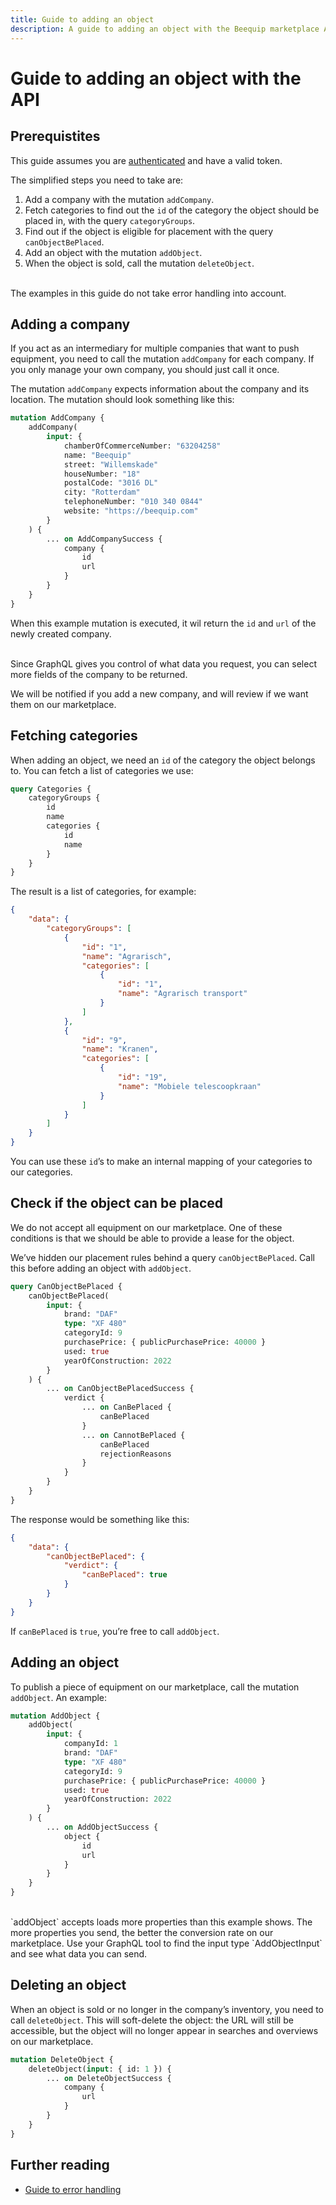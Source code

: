 ```yaml
---
title: Guide to adding an object
description: A guide to adding an object with the Beequip marketplace API
---
```



# Guide to adding an object with the API

## Prerequistites

This guide assumes you are [authenticated](./authenticating) and have a valid token.

The simplified steps you need to take are:

1. Add a company with the mutation `addCompany`.
2. Fetch categories to find out the `id` of the category the object should be placed in, with the query `categoryGroups`.
3. Find out if the object is eligible for placement with the query `canObjectBePlaced`.
4. Add an object with the mutation `addObject`.
5. When the object is sold, call the mutation `deleteObject`.

<br />
<Notification type="warning">
    The examples in this guide do not take error handling into account.
</Notification>

## Adding a company

If you act as an intermediary for multiple companies that want to push equipment, you need to call the mutation `addCompany` for each company. If you only manage your own company, you should just call it once.

The mutation `addCompany` expects information about the company and its location. The mutation should look something like this:

```graphql
mutation AddCompany {
    addCompany(
        input: {
            chamberOfCommerceNumber: "63204258"
            name: "Beequip"
            street: "Willemskade"
            houseNumber: "18"
            postalCode: "3016 DL"
            city: "Rotterdam"
            telephoneNumber: "010 340 0844"
            website: "https://beequip.com"
        }
    ) {
        ... on AddCompanySuccess {
            company {
                id
                url
            }
        }
    }
}
```

When this example mutation is executed, it wil return the `id` and `url` of the newly created company.

<br />
<Notification type="message">
    Since GraphQL gives you control of what data you request, you can select
    more fields of the company to be returned.
</Notification>

We will be notified if you add a new company, and will review if we want them on our marketplace.

## Fetching categories

When adding an object, we need an `id` of the category the object belongs to. You can fetch a list of categories we use:

```graphql
query Categories {
    categoryGroups {
        id
        name
        categories {
            id
            name
        }
    }
}
```

The result is a list of categories, for example:

```json
{
    "data": {
        "categoryGroups": [
            {
                "id": "1",
                "name": "Agrarisch",
                "categories": [
                    {
                        "id": "1",
                        "name": "Agrarisch transport"
                    }
                ]
            },
            {
                "id": "9",
                "name": "Kranen",
                "categories": [
                    {
                        "id": "19",
                        "name": "Mobiele telescoopkraan"
                    }
                ]
            }
        ]
    }
}
```

You can use these `id`’s to make an internal mapping of your categories to our categories.

## Check if the object can be placed

We do not accept all equipment on our marketplace. One of these conditions is that we should be able to provide a lease for the object.

We’ve hidden our placement rules behind a query `canObjectBePlaced`. Call this before adding an object with `addObject`.

```graphql
query CanObjectBePlaced {
    canObjectBePlaced(
        input: {
            brand: "DAF"
            type: "XF 480"
            categoryId: 9
            purchasePrice: { publicPurchasePrice: 40000 }
            used: true
            yearOfConstruction: 2022
        }
    ) {
        ... on CanObjectBePlacedSuccess {
            verdict {
                ... on CanBePlaced {
                    canBePlaced
                }
                ... on CannotBePlaced {
                    canBePlaced
                    rejectionReasons
                }
            }
        }
    }
}
```

The response would be something like this:

```json
{
    "data": {
        "canObjectBePlaced": {
            "verdict": {
                "canBePlaced": true
            }
        }
    }
}
```

If `canBePlaced` is `true`, you’re free to call `addObject`.

## Adding an object

To publish a piece of equipment on our marketplace, call the mutation `addObject`. An example:

```graphql
mutation AddObject {
    addObject(
        input: {
            companyId: 1
            brand: "DAF"
            type: "XF 480"
            categoryId: 9
            purchasePrice: { publicPurchasePrice: 40000 }
            used: true
            yearOfConstruction: 2022
        }
    ) {
        ... on AddObjectSuccess {
            object {
                id
                url
            }
        }
    }
}
```

<br />
<Notification type="message">
    `addObject` accepts loads more properties than this example shows. The more
    properties you send, the better the conversion rate on our marketplace. Use
    your GraphQL tool to find the input type `AddObjectInput` and see what data
    you can send.
</Notification>

## Deleting an object

When an object is sold or no longer in the company’s inventory, you need to call `deleteObject`. This will soft-delete the object: the URL will still be accessible, but the object will no longer appear in searches and overviews on our marketplace.

```graphql
mutation DeleteObject {
    deleteObject(input: { id: 1 }) {
        ... on DeleteObjectSuccess {
            company {
                url
            }
        }
    }
}
```

## Further reading

-   [Guide to error handling](./error-handling)
